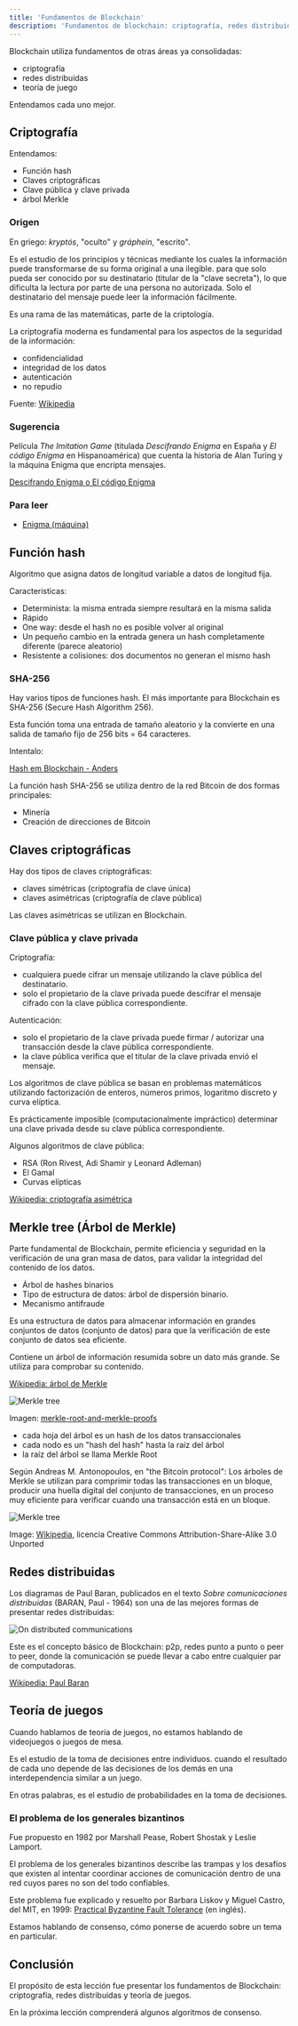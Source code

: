 ```yaml
---
title: 'Fundamentos de Blockchain'
description: 'Fundamentos de blockchain: criptografía, redes distribuidas y teoría de juegos'
---
```


Blockchain utiliza fundamentos de otras áreas ya consolidadas:

- criptografía
- redes distribuidas
- teoría de juego

Entendamos cada uno mejor.

## Criptografía

Entendamos:

- Función hash
- Claves criptográficas
- Clave pública y clave privada
- árbol Merkle

### Origen

En griego: _kryptós_, "oculto" y _gráphein_, "escrito".

Es el estudio de los principios y técnicas mediante los cuales la información puede transformarse de su forma original a una ilegible.
para que solo pueda ser conocido por su destinatario (titular de la "clave secreta"),
lo que dificulta la lectura por parte de una persona no autorizada.
Solo el destinatario del mensaje puede leer la información fácilmente.

Es una rama de las matemáticas, parte de la criptología.

La criptografía moderna es fundamental para los aspectos de la seguridad de la información:

- confidencialidad
- integridad de los datos
- autenticación
- no repudio

Fuente: [Wikipedia](https://ast.wikipedia.org/wiki/Criptograf%C3%ADa)

### Sugerencia

Película _The Imitation Game_ (titulada _Descifrando Enigma_ en España y _El código Enigma_ en Hispanoamérica)
que cuenta la historia de Alan Turing y la máquina Enigma que encripta mensajes.

[Descifrando Enigma o El código Enigma](https://es.wikipedia.org/wiki/The_Imitation_Game)

### Para leer

- [Enigma (máquina)](<https://es.wikipedia.org/wiki/Enigma_(m%C3%A1quina)>)

## Función hash

Algoritmo que asigna datos de longitud variable a datos de longitud fija.

Caracteristicas:

- Determinista: la misma entrada siempre resultará en la misma salida
- Rápido
- One way: desde el hash no es posible volver al original
- Un pequeño cambio en la entrada genera un hash completamente diferente (parece aleatorio)
- Resistente a colisiones: dos documentos no generan el mismo hash

### SHA-256

Hay varios tipos de funciones hash.
El más importante para Blockchain es SHA-256 (Secure Hash Algorithm 256).

Esta función toma una entrada de tamaño aleatorio y la convierte en una salida de tamaño fijo de 256 bits = 64 caracteres.

Intentalo:

[Hash em Blockchain - Anders](https://andersbrownworth.com/blockchain/hash)

La función hash SHA-256 se utiliza dentro de la red Bitcoin de dos formas principales:

- Minería
- Creación de direcciones de Bitcoin

## Claves criptográficas

Hay dos tipos de claves criptográficas:

- claves simétricas (criptografía de clave única)
- claves asimétricas (criptografía de clave pública)

Las claves asimétricas se utilizan en Blockchain.

### Clave pública y clave privada

Criptografía:

- cualquiera puede cifrar un mensaje utilizando la clave pública del destinatario.
- solo el propietario de la clave privada puede descifrar el mensaje cifrado con la clave pública correspondiente.

Autenticación:

- solo el propietario de la clave privada puede firmar / autorizar una transacción desde la clave pública correspondiente.
- la clave pública verifica que el titular de la clave privada envió el mensaje.

Los algoritmos de clave pública se basan en problemas matemáticos
utilizando factorización de enteros, números primos, logaritmo discreto y curva elíptica.

Es prácticamente imposible (computacionalmente impráctico) determinar una clave privada
desde su clave pública correspondiente.

Algunos algoritmos de clave pública:

- RSA (Ron Rivest, Adi Shamir y Leonard Adleman)
- El Gamal
- Curvas elípticas

[Wikipedia: criptografía asimétrica](https://es.wikipedia.org/wiki/Criptograf%C3%ADa_asim%C3%A9trica)

## Merkle tree (Árbol de Merkle)

Parte fundamental de Blockchain, permite eficiencia y seguridad en la verificación de una gran masa de datos, para validar la integridad del contenido de los datos.

- Árbol de hashes binarios
- Tipo de estructura de datos: árbol de dispersión binario.
- Mecanismo antifraude

Es una estructura de datos para almacenar información en grandes conjuntos de datos (conjunto de datos) para que la verificación de este conjunto de datos sea eficiente.

Contiene un árbol de información resumida sobre un dato más grande.
Se utiliza para comprobar su contenido.

[Wikipedia: árbol de Merkle](https://es.wikipedia.org/wiki/%C3%81rbol_de_Merkle)

![Merkle tree](/img/courses/dev/03/blockchain/image-02.png)

Imagen: [merkle-root-and-merkle-proofs](https://bitcoin.stackexchange.com/questions/69018/merkle-root-and-merkle-proofs)

- cada hoja del árbol es un hash de los datos transaccionales
- cada nodo es un "hash del hash" hasta la raíz del árbol
- la raíz del árbol se llama Merkle Root

Según Andreas M. Antonopoulos, en "the Bitcoin protocol":
Los árboles de Merkle se utilizan para comprimir todas las transacciones en un bloque,
producir una huella digital del conjunto de transacciones,
en un proceso muy eficiente para verificar cuando una transacción está en un bloque.

![Merkle tree](/img/courses/dev/03/blockchain/image-03.png)

Image: [Wikipedia](https://commons.wikimedia.org/wiki/File:Bitcoin_Block_Data.png),
licencia Creative Commons Attribution-Share-Alike 3.0 Unported

## Redes distribuidas

Los diagramas de Paul Baran, publicados en el texto _Sobre comunicaciones distribuidas_ (BARAN, Paul - 1964)
son una de las mejores formas de presentar redes distribuidas:

![On distributed communications](/img/courses/dev/03/blockchain/image-04.png)

Este es el concepto básico de Blockchain: p2p, redes punto a punto o peer to peer,
donde la comunicación se puede llevar a cabo entre cualquier par de computadoras.

[Wikipedia: Paul Baran](https://es.wikipedia.org/wiki/Paul_Baran)

## Teoría de juegos

Cuando hablamos de teoría de juegos,
no estamos hablando de videojuegos o juegos de mesa.

Es el estudio de la toma de decisiones entre individuos.
cuando el resultado de cada uno depende de las decisiones de los demás
en una interdependencia similar a un juego.

En otras palabras, es el estudio de probabilidades en la toma de decisiones.

### El problema de los generales bizantinos

Fue propuesto en 1982 por Marshall Pease, Robert Shostak y Leslie Lamport.

El problema de los generales bizantinos describe las trampas y los desafíos que existen
al intentar coordinar acciones de comunicación dentro de una red cuyos pares no son del todo confiables.

Este problema fue explicado y resuelto por Barbara Liskov y Miguel Castro, del MIT, en 1999:
[Practical Byzantine Fault Tolerance](http://pmg.csail.mit.edu/papers/osdi99.pdf) (en inglés).

Estamos hablando de consenso, cómo ponerse de acuerdo sobre un tema en particular.

## Conclusión

El propósito de esta lección fue presentar los fundamentos de Blockchain: criptografía, redes distribuidas y teoría de juegos.

En la próxima lección comprenderá algunos algoritmos de consenso.
